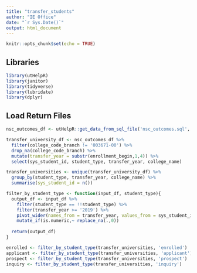 ```yaml
---
title: "transfer_students"
author: "IE Office"
date: "`r Sys.Date()`"
output: html_document
---
```


```r
knitr::opts_chunk$set(echo = TRUE)
```


## Libraries
```r
library(utHelpR)
library(janitor)
library(tidyverse)
library(lubridate)
library(dplyr)
```

## Load Return Files
```r
nsc_outcomes_df <- utHelpR::get_data_from_sql_file('nsc_outcomes.sql','edify','project')
```

```r
transfer_university_df <- nsc_outcomes_df %>% 
  filter(college_code_branch != '003671-00') %>% 
  drop_na(college_code_branch) %>% 
  mutate(transfer_year = substr(enrollment_begin,1,4)) %>% 
  select(sys_student_id, student_type, transfer_year, college_name)
```

```r
transfer_universities <- unique(transfer_university_df) %>% 
  group_by(student_type, transfer_year, college_name) %>% 
  summarise(sys_student_id = n())
```

```r
filter_by_student_type <- function(input_df, student_type){
  output_df <- input_df %>% 
    filter(student_type == !!student_type) %>% 
    filter(transfer_year >= '2019') %>% 
    pivot_wider(names_from = transfer_year, values_from = sys_student_id) %>% 
    mutate_if(is.numeric,~ replace_na(.,0)) 
  
  return(output_df)
}
```

```r
enrolled <- filter_by_student_type(transfer_universities, 'enrolled')
applicant <- filter_by_student_type(transfer_universities, 'applicant')
prospect <- filter_by_student_type(transfer_universities, 'prospect')
inquiry <- filter_by_student_type(transfer_universities, 'inquiry')
```

